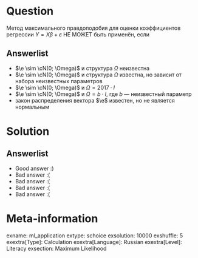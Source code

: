 Question
========
Метод максимального правдоподобия для оценки коэффициентов регрессии $Y = X\beta  + \varepsilon$ НЕ МОЖЕТ быть применён, если

Answerlist
----------
*  $\e \sim \cN(0; \Omega)$ и структура $\Omega$ неизвестна
*  $\e \sim \cN(0; \Omega)$ и структура $\Omega$ известна, но зависит от набора неизвестных параметров
*  $\e \sim \cN(0; \Omega)$ и $\Omega = 2017 \cdot I$
*  $\e \sim \cN(0; \Omega)$ и  $\Omega =  b \cdot I$, где $b$ — неизвестный параметр
*  закон  распределения вектора $\e$ известен, но не является нормальным

Solution
========

Answerlist
----------
*  Good answer :)
*  Bad answer :(
*  Bad answer :(
*  Bad answer :(
*  Bad answer :(

Meta-information
================
exname: ml_application
extype: schoice
exsolution: 10000
exshuffle: 5
exextra[Type]: Calculation
exextra[Language]: Russian
exextra[Level]: Literacy
exsection: Maximum Likelihood
